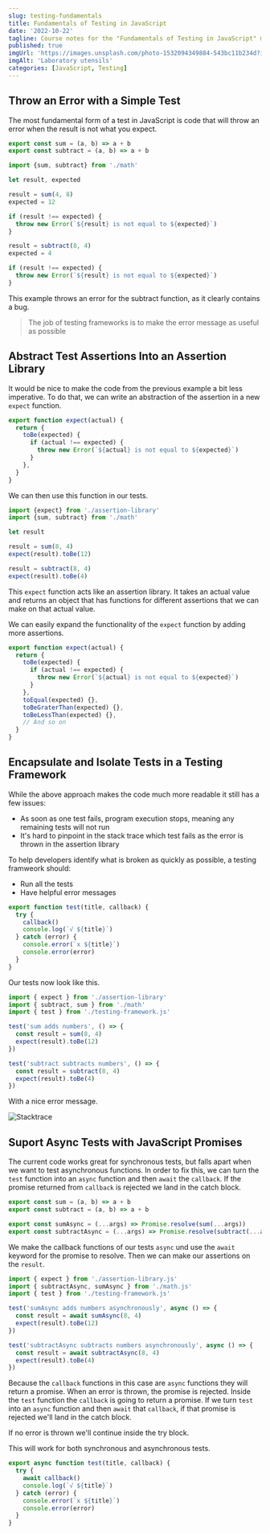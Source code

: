 ```yaml
---
slug: testing-fundamentals
title: Fundamentals of Testing in JavaScript
date: '2022-10-22'
tagline: Course notes for the "Fundamentals of Testing in JavaScript" module of the Testing Javascript course by Kent C. Dodds
published: true
imgUrl: 'https://images.unsplash.com/photo-1532094349884-543bc11b234d?ixlib=rb-4.0.3&ixid=MnwxMjA3fDB8MHxwaG90by1wYWdlfHx8fGVufDB8fHx8&auto=format&fit=crop&w=1470&q=80'
imgAlt: 'Laboratory utensils'
categories: [JavaScript, Testing]
---
```


## Throw an Error with a Simple Test

The most fundamental form of a test in JavaScript is code that will throw an error when the result is not what you expect.

```js:math.js
export const sum = (a, b) => a + b
export const subtract = (a, b) => a + b
```

```js:test.js
import {sum, subtract} from './math'

let result, expected

result = sum(4, 8)
expected = 12

if (result !== expected) {
  throw new Error(`${result} is not equal to ${expected}`)
}

result = subtract(8, 4)
expected = 4

if (result !== expected) {
  throw new Error(`${result} is not equal to ${expected}`)
}
```

This example throws an error for the subtract function, as it clearly contains a bug.

> The job of testing frameworks is to make the error message as useful as possible

## Abstract Test Assertions Into an Assertion Library

It would be nice to make the code from the previous example a bit less imperative. To do that, we can write an abstraction of the assertion in a new `expect` function.

```js:assertion-library.js
export function expect(actual) {
  return {
    toBe(expected) {
      if (actual !== expected) {
        throw new Error(`${actual} is not equal to ${expected}`)
      }
    },
  }
}
```

We can then use this function in our tests.

```js:test.js
import {expect} from './assertion-library'
import {sum, subtract} from './math'

let result

result = sum(8, 4)
expect(result).toBe(12)

result = subtract(8, 4)
expect(result).toBe(4)
```

This `expect` function acts like an assertion library. It takes an actual value and returns an object that has functions for different assertions that we can make on that actual value.

We can easily expand the functionality of the `expect` function by adding more assertions.

```js:assertion-library.js
export function expect(actual) {
  return {
    toBe(expected) {
      if (actual !== expected) {
        throw new Error(`${actual} is not equal to ${expected}`)
      }
    },
    toEqual(expected) {},
    toBeGraterThan(expected) {},
    toBeLessThan(expected) {},
    // And so on
  }
}
```

## Encapsulate and Isolate Tests in a Testing Framework

While the above approach makes the code much more readable it still has a few issues:

- As soon as one test fails, program execution stops, meaning any remaining tests will not run
- It's hard to pinpoint in the stack trace which test fails as the error is thrown in the assertion library

To help developers identify what is broken as quickly as possible, a testing framweork should:

- Run all the tests
- Have helpful error messages

```js:testing-framework.js
export function test(title, callback) {
  try {
    callback()
    console.log(`√ ${title}`)
  } catch (error) {
    console.error(`x ${title}`)
    console.error(error)
  }
}
```

Our tests now look like this.

```js:test.js
import { expect } from './assertion-library'
import { subtract, sum } from './math'
import { test } from './testing-framework.js'

test('sum adds numbers', () => {
  const result = sum(8, 4)
  expect(result).toBe(12)
})

test('subtract subtracts numbers', () => {
  const result = subtract(8, 4)
  expect(result).toBe(4)
})
```

With a nice error message.

![Stacktrace](/stacktrace.png)

## Suport Async Tests with JavaScript Promises

The current code works great for synchronous tests, but falls apart when we want to test asynchronous functions. In order to fix this, we can turn the `test` function into an `async` function and then `await` the `callback`. If the promise returned from `callback` is rejected we land in the catch block.

```js:math.js
export const sum = (a, b) => a + b
export const subtract = (a, b) => a + b

export const sumAsync = (...args) => Promise.resolve(sum(...args))
export const subtractAsync = (...args) => Promise.resolve(subtract(...args))
```

We make the callback functions of our tests `async` und use the `await` keyword for the promise to resolve. Then we can make our assertions on the `result`.

```js:test.js
import { expect } from './assertion-library.js'
import { subtractAsync, sumAsync } from './math.js'
import { test } from './testing-framework.js'

test('sumAsync adds numbers asynchronously', async () => {
  const result = await sumAsync(8, 4)
  expect(result).toBe(12)
})

test('subtractAsync subtracts numbers asynchronously', async () => {
  const result = await subtractAsync(8, 4)
  expect(result).toBe(4)
})
```

Because the `callback` functions in this case are `async` functions they will return a promise. When an error is thrown, the promise is rejected. Inside the `test` function the `callback` is going to return a promise. If we turn `test` into an `async` function and then `await` that `callback`, if that promise is rejected we'll land in the catch block.

If no error is thrown we'll continue inside the try block.

This will work for both synchronous and asynchronous tests.

```js:testing-framework.js
export async function test(title, callback) {
  try {
    await callback()
    console.log(`√ ${title}`)
  } catch (error) {
    console.error(`x ${title}`)
    console.error(error)
  }
}
```
